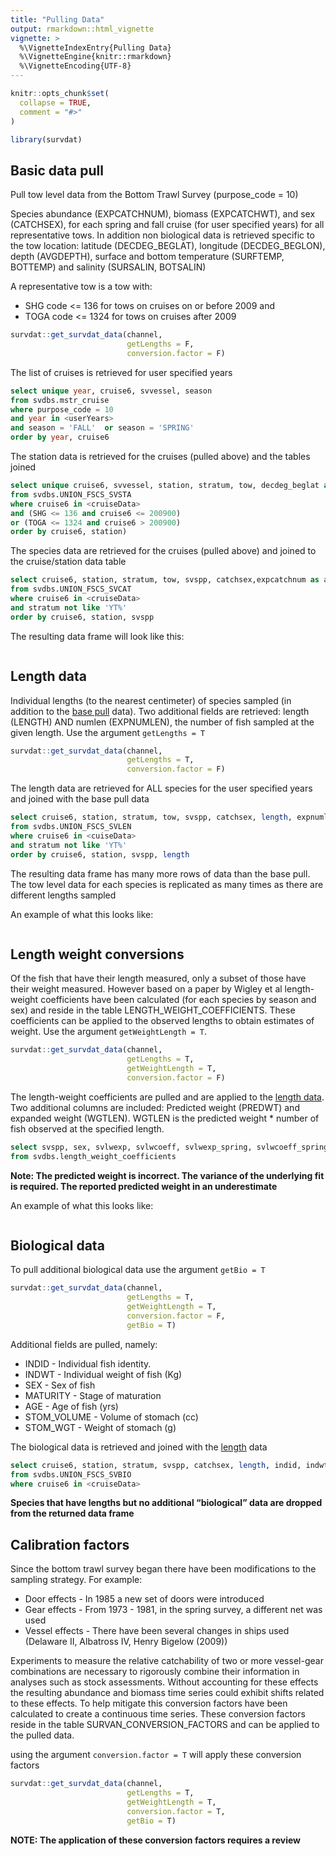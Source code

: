 ```yaml
---
title: "Pulling Data"
output: rmarkdown::html_vignette
vignette: >
  %\VignetteIndexEntry{Pulling Data}
  %\VignetteEngine{knitr::rmarkdown}
  %\VignetteEncoding{UTF-8}
---
```


```r
knitr::opts_chunk$set(
  collapse = TRUE,
  comment = "#>"
)
```

```r
library(survdat)
```

## Basic data pull {#base}

Pull tow level data from the Bottom Trawl Survey (purpose_code = 10)

Species abundance (EXPCATCHNUM), biomass (EXPCATCHWT), and sex (CATCHSEX), for each spring and fall cruise (for user specified years) for all representative tows. In addition non biological data is retrieved specific to the tow location: latitude (DECDEG_BEGLAT), longitude (DECDEG_BEGLON), depth (AVGDEPTH), surface and bottom temperature (SURFTEMP, BOTTEMP) and salinity (SURSALIN, BOTSALIN)

A representative tow is a tow with:

 * SHG code <= 136 for tows on cruises on or before 2009 and 
 * TOGA code <= 1324 for tows on cruises after 2009

```r
survdat::get_survdat_data(channel, 
                          getLengths = F, 
                          conversion.factor = F)
```


The list of cruises is retrieved for user specified years

```sql
select unique year, cruise6, svvessel, season
from svdbs.mstr_cruise
where purpose_code = 10
and year in <userYears>
and season = 'FALL'  or season = 'SPRING'
order by year, cruise6
```

The station data is retrieved for the cruises (pulled above) and the tables joined

```sql
select unique cruise6, svvessel, station, stratum, tow, decdeg_beglat as lat, decdeg_beglon as lon, begin_est_towdate as est_towdate, avgdepth as depth, surftemp, surfsalin, bottemp, botsalin
from svdbs.UNION_FSCS_SVSTA
where cruise6 in <cruiseData>
and (SHG <= 136 and cruise6 <= 200900)
or (TOGA <= 1324 and cruise6 > 200900)
order by cruise6, station)

```

The species data are retrieved for the cruises (pulled above) and joined to the cruise/station data table

```sql
select cruise6, station, stratum, tow, svspp, catchsex,expcatchnum as abundance, expcatchwt as biomass
from svdbs.UNION_FSCS_SVCAT
where cruise6 in <cruiseData>
and stratum not like 'YT%'
order by cruise6, station, svspp

```

The resulting data frame will look like this:

```r


```

## Length data {#lengths}

Individual lengths (to the nearest centimeter) of species sampled (in addition to the [base pull](base) data). Two additional fields are retrieved: length (LENGTH) AND numlen (EXPNUMLEN), the number of fish sampled at the given length. Use the argument `getLengths = T`

```r
survdat::get_survdat_data(channel, 
                          getLengths = T, 
                          conversion.factor = F)
```

The length data are retrieved for ALL species for the user specified years and joined with the base pull data

```sql
select cruise6, station, stratum, tow, svspp, catchsex, length, expnumlen as numlen
from svdbs.UNION_FSCS_SVLEN
where cruise6 in <cuiseData>
and stratum not like 'YT%'
order by cruise6, station, svspp, length
```

The resulting data frame has many more rows of data than the base pull.
The tow level data for each species is replicated as many times as there are different lengths sampled

An example of what this looks like:

```r


```

## Length weight conversions

Of the fish that have their length measured, only a subset of those have their weight measured. However based on a paper by Wigley et al length-weight coefficients have been calculated (for each species by season and sex) and reside in the table LENGTH_WEIGHT_COEFFICIENTS. These coefficients can be applied to the observed lengths to obtain estimates of weight. Use the argument `getWeightLength = T`.

```r
survdat::get_survdat_data(channel, 
                          getLengths = T,
                          getWeightLength = T,
                          conversion.factor = F)
```

The length-weight coefficients are pulled and are applied to the [length data](#lengths).
Two additional columns are included: Predicted weight (PREDWT) and expanded weight (WGTLEN). WGTLEN is the predicted weight * number of fish observed at the specified length.

```sql
select svspp, sex, svlwexp, svlwcoeff, svlwexp_spring, svlwcoeff_spring, svlwexp_fall, svlwcoeff_fall, svlwexp_winter, svlwcoeff_winter, svlwexp_summer, svlwcoeff_summer
from svdbs.length_weight_coefficients
```

**Note: The predicted weight is incorrect. The variance of the underlying fit is required. The reported predicted weight in an underestimate**

An example of what this looks like:

```r


```

## Biological data

To pull additional biological data use the argument `getBio = T`

```r
survdat::get_survdat_data(channel, 
                          getLengths = T,
                          getWeightLength = T,
                          conversion.factor = F,
                          getBio = T)
```

Additional fields are pulled, namely:

* INDID - Individual fish identity.
* INDWT - Individual weight of fish (Kg)
* SEX - Sex of fish
* MATURITY - Stage of maturation
* AGE - Age of fish (yrs)
* STOM_VOLUME - Volume of stomach (cc)
* STOM_WGT - Weight of stomach (g)

The biological data is retrieved and joined with the [length](#lengths) data

```sql
select cruise6, station, stratum, svspp, catchsex, length, indid, indwt, sex, maturity, age, stom_volume, stom_wgt
from svdbs.UNION_FSCS_SVBIO
where cruise6 in <cruiseData>
```


**Species that have lengths but no additional "biological" data are dropped from the returned data frame**

## Calibration factors

Since the bottom trawl survey began there have been modifications to the sampling strategy. For example:

* Door effects - In 1985 a new set of doors were introduced
* Gear effects - From 1973 - 1981, in the spring survey, a different net was used
* Vessel effects - There have been several changes in ships used (Delaware II, Albatross IV, Henry Bigelow (2009))

Experiments to measure the relative catchability of two or more vessel-gear combinations are necessary to rigorously combine their information in analyses such as stock assessments. Without accounting for these effects the resulting abundance and biomass time series could exhibit shifts related to these effects. To help mitigate this conversion factors have been calculated to create a continuous time series. These conversion factors reside in the table SURVAN_CONVERSION_FACTORS and can be applied to the pulled data.

using the argument `conversion.factor = T` will apply these conversion factors

```r
survdat::get_survdat_data(channel, 
                          getLengths = T,
                          getWeightLength = T,
                          conversion.factor = T,
                          getBio = T)
```

**NOTE: The application of these conversion factors requires a review**
